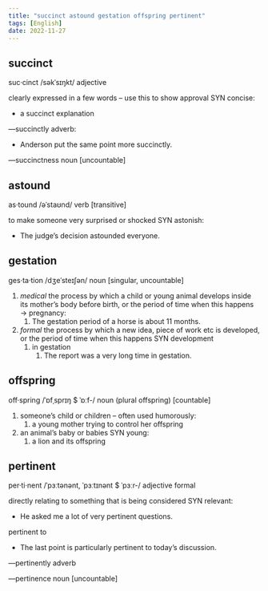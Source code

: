 ```yaml
---
title: "succinct astound gestation offspring pertinent"
tags: [English]
date: 2022-11-27
---
```


## succinct

suc·cinct /səkˈsɪŋkt/ adjective

clearly expressed in a few words – use this to show approval SYN concise:

- a succinct explanation

—succinctly adverb:

- Anderson put the same point more succinctly.

—succinctness noun [uncountable]

## astound

as·tound /əˈstaʊnd/ verb [transitive]

to make someone very surprised or shocked SYN astonish:

- The judge’s decision astounded everyone.

## gestation

ges·ta·tion /dʒeˈsteɪʃən/ noun [singular, uncountable]

1. *medical* the process by which a child or young animal develops inside its mother’s body before birth, or the period of time when this happens → pregnancy:
   1. The gestation period of a horse is about 11 months.
2. *formal* the process by which a new idea, piece of work etc is developed, or the period of time when this happens SYN development
   1. in gestation
      1. The report was a very long time in gestation.

## offspring

off·spring /ˈɒfˌsprɪŋ $ ˈɒːf-/ noun (plural offspring) [countable]

1. someone’s child or children – often used humorously:
   1. a young mother trying to control her offspring
2. an animal’s baby or babies SYN young:
   1. a lion and its offspring

## pertinent

per·ti·nent /ˈpɜːtənənt, ˈpɜːtɪnənt $ ˈpɜːr-/ adjective formal

directly relating to something that is being considered SYN relevant:

- He asked me a lot of very pertinent questions.

pertinent to

- The last point is particularly pertinent to today’s discussion.

—pertinently adverb

—pertinence noun [uncountable]
